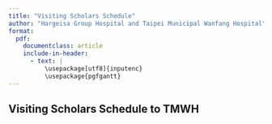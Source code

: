 ```yaml
---
title: "Visiting Scholars Schedule"
author: "Hargeisa Group Hospital and Taipei Municipal Wanfang Hospital"
format: 
  pdf:
    documentclass: article
    include-in-header:
      - text: |
          \usepackage[utf8]{inputenc}
          \usepackage{pgfgantt}
---
```



## Visiting Scholars Schedule to TMWH
\pagenumbering{gobble}

\begin{ganttchart}[vgrid,hgrid,progress label text={}, y unit chart=0.85cm]{1}{12}
    \gantttitle{2024}{12} \\ % Year 2024 with a total of 12 months

    \gantttitlelist{1,...,12}{1} \\ % Months from January to December
    
% Dr. Chen, TMWH Pathologist TO HGH
% ***** 2025; or 2024 backup: Dr. Abdilahi Abdi (general surgery), Dr. Afnan (general surgery, after delivery her baby)
% 2025: hemodialysis centre; blood bank technicians

\ganttgroup{Batch 1}{6}{8} \\
%\ganttmilestone{}{6} \\
    \ganttbar[progress=100]{Dr. Nouh Ismail Mohamed (General Surgery)}{6}{8} \\
%    \ganttbar[progress=100]{Dr. Saed Osman (Orthopedic)}{6}{8} \\
    \ganttbar[progress=100]{Dr. Abdulrahmaan Adoosh Abdulaahi (Resident, Orthopedic)}{6}{8} \\
    \ganttbar[progress=100]{Dr. Hassan Mohamoud Nour (Resident, Orthopedic)}{6}{8} \\
    \ganttbar[progress=100]{Mr. Ahmed Hussein Jama (Nurse, OT director)}{6}{8} \\
    \ganttbar[progress=100]{Dr. Mustafe Ahmed Yusuf (Neurosurgery)}{6}{8} \\ 
%

% Dr. Mustefe (Emergency), Miss Rakia (Ward nurse)
% Dr. Wei, TMWH Neurosurgeon TO HGH

\ganttgroup{Batch 2}{7}{9} \\
%\ganttmilestone{}{7} \\
%    \ganttbar[progress=100]{Dr. Yassin Awil (Orthopedic)}{7}{9} \\
    \ganttbar[progress=100]{Dr. Abdihamid Mohamed Ali  (Neurosurgery)}{7}{9} \\
    \ganttbar[progress=100]{Dr. Adnan Sayid Abdo (General Surgery)}{7}{9} \\
    \ganttbar[progress=100]{Dr. Omer Mohamed Bihi (Pathology)}{7}{9} \\ % HPV DNA
    \ganttbar[progress=100]{Dr. Idiris Hassan Dahir (Cardiologist)}{7}{9} \\  % CCU, ICU

%
% Dr. Chen, TMWH Orthopedic surgeon TO HGH

\ganttgroup{Batch 3}{9}{11} \\
%\ganttmilestone{}{9} \\
    \ganttbar[progress=100]{Dr. Saed Mohamed Osman (Resident, Orthopedic)}{9}{11} \\
    \ganttbar[progress=100]{Dr. Mohamed Hassan Nur (Resident, Orthopedic)}{9}{11} \\
%    \ganttbar[progress=100]{Dr. Ahmed Saeed (Orthopedic)}{9}{11} \\
%    \ganttbar[progress=100]{Dr. Mustafe Ahmed Yusuf (Neurosurgery)}{9}{11} \\ 
    \ganttbar[progress=100]{Mr. Mustafe (Technician, Pathology)}{9}{11} 



% *** no \\ at last line *** 
% Dr. Liban (ICU), Mr. Mustafe (Technician, Pathology)
% Dr. Ahmed Hersi (NCD clinic)
%
% December: conference for Dr. Abdirahman (Hospital Director) MoU
% bye bye: Dr. Khadar Good Nur (IPC Director)

\end{ganttchart}
